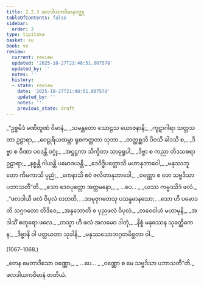 ```yaml
---
title: 2.2.3 ဖလဒါယကဝိမာနဝတ္ထု
tableOfContents: false
sidebar:
  order: 3
type: tipitaka
basket: su
book: vv
review:
  current: review
  updated: '2025-10-27T21:48:51.007578'
  updated_by: ''
  notes: ''
  history:
  - state: review
    date: '2025-10-27T21:48:51.007578'
    updated_by: ''
    notes: ''
    previous_state: draft
---
```



<ReviewStatus review={frontmatter.review} showDetails={true} />

<HypothesisAnnotation frontmatter={frontmatter} />

<DynamicBreadcrumb />

<Division number="1060" book="vv" e="ch" v="19" p="97">

<Paragraph number="908" type="verses" book="vv">
_“ဥစ္စမိဒံ မဏိထူဏံ ဝိမာနံ,_  
_သမန္တတော သောဠသ ယောဇနာနိ;_  
_ကူဋာဂါရာ သတ္တသတာ ဥဠာရာ,_  
_ဝေဠုရိယထမ္ဘာ ရုစကတ္ထတာ သုဘာ._  

</Paragraph>

</Division>
<Division number="1061" book="vv" e="ch" v="19" p="97">

<Paragraph number="909" type="verses" book="vv">
_တတ္ထစ္ဆသိ ပိဝသိ ခါဒသိ စ,_  
_ဒိဗ္ဗာ စ ဝီဏာ ပဝဒန္တိ ဝဂ္ဂုံ;_  
_အဋ္ဌဋ္ဌကာ သိက္ခိတာ သာဓုရူပါ,_  
_ဒိဗ္ဗာ စ ကညာ တိဒသစရာ ဥဠာရာ;_  
_နစ္စန္တိ ဂါယန္တိ ပမောဒယန္တိ._  

</Paragraph>

</Division>
<Division number="1062" book="vv" e="ch" v="19" p="97">

<Paragraph number="910" type="verses" book="vv">
_ဒေဝိဒ္ဓိပတ္တောသိ မဟာနုဘာဝေါ,_  
_မနုဿဘူတော ကိမကာသိ ပုညံ;_  
_ကေနာသိ ဧဝံ ဇလိတာနုဘာဝေါ,_  
_ဝဏ္ဏော စ တေ သဗ္ဗဒိသာ ပဘာသတီ”တိ._  

</Paragraph>

</Division>
<Division number="1063" book="vv" e="ch" v="19" p="97">

<Paragraph number="911" type="verses" book="vv">
_သော ဒေဝပုတ္တော အတ္တမနော,_  
_ …ပေ… _  
_ယဿ ကမ္မဿိဒံ ဖလံ._  

</Paragraph>

</Division>
<Division number="1064" book="vv" e="ch" v="19" p="97">

<Paragraph number="912" type="verses" book="vv">
_“ဖလဒါယီ ဖလံ ဝိပုလံ လဘတိ,_  
_ဒဒမုဇုဂတေသု ပသန္နမာနသော;_  
_သော ဟိ ပမောဒတိ သဂ္ဂဂတော တိဒိဝေ,_  
_အနုဘောတိ စ ပုညဖလံ ဝိပုလံ._  

</Paragraph>

</Division>
<Division number="1065" book="vv" e="ch" v="19" p="97">

<Paragraph number="913" type="verses" book="vv">
_တဝေဝါဟံ မဟာမုနိ,_  
_အဒါသိံ စတုရော ဖလေ._  

</Paragraph>

</Division>
<Division number="1066" book="vv" e="ch" v="19" p="97">

<Paragraph number="914" type="verses" book="vv">
_တသ္မာ ဟိ ဖလံ အလမေဝ ဒါတုံ,_  
_နိစ္စံ မနုဿေန သုခတ္ထိကေန;_  
_ဒိဗ္ဗာနိ ဝါ ပတ္ထယတာ သုခါနိ,_  
_မနုဿသောဘဂ္ဂတမိစ္ဆတာ ဝါ._  


(1067–1068.)
</Paragraph>

<Paragraph number="915" type="verses" book="vv">
_တေန မေတာဒိသော ဝဏ္ဏော,_  
_ …ပေ… _  
_ဝဏ္ဏော စ မေ သဗ္ဗဒိသာ ပဘာသတီ”တိ._  


</Paragraph>
</Division>

<Paragraph number="916" type="center" book="vv">
ဖလဒါယကဝိမာနံ တတိယံ.
</Paragraph>
